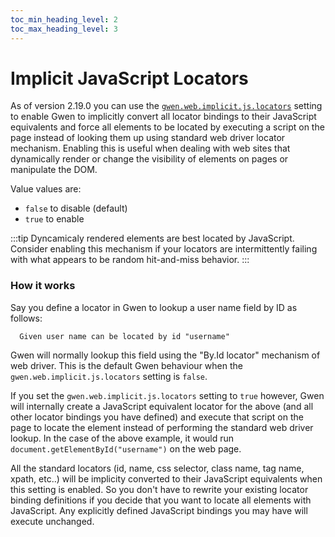 ```yaml
--- 
toc_min_heading_level: 2
toc_max_heading_level: 3
---
```



# Implicit JavaScript Locators

As of version 2.19.0 you can use the [`gwen.web.implicit.js.locators`](/docs/settings/reference#gwen-web-implicit-js-locators) setting to enable Gwen to implicitly convert all locator bindings to their JavaScript equivalents and force all elements to be located by executing a script on the page instead of looking them up using standard web driver locator mechanism. Enabling this is useful when dealing with web sites that dynamically render or change the visibility of elements on pages or manipulate the DOM.

Value values are:
  - `false` to disable (default)
  - `true` to enable

:::tip
Dyncamicaly rendered elements are best located by JavaScript. Consider enabling this mechanism if your locators are intermittently failing with what appears to be random hit-and-miss behavior.
:::

### How it works

Say you define a locator in Gwen to lookup a user name field by ID as follows:

```gherkin
  Given user name can be located by id "username"
```

Gwen will normally lookup this field using the "By.Id locator" mechanism of web driver. This is the default Gwen behaviour when the `gwen.web.implicit.js.locators` setting is `false`.

If you set the `gwen.web.implicit.js.locators` setting to `true` however, Gwen will internally create a JavaScript equivalent locator for the above (and all other locator bindings you have defined) and execute that script on the page to locate the element instead of performing the standard web driver lookup. In the case of the above example, it would run `document.getElementById("username")` on the web page.

All the standard locators (id, name, css selector, class name, tag name, xpath, etc..) will be implicity converted to their JavaScript equivalents when this setting is enabled. So you don't have to rewrite your existing locator binding definitions if you decide that you want to locate all elements with JavaScript. Any explicitly defined JavaScript bindings you may have will execute unchanged. 
